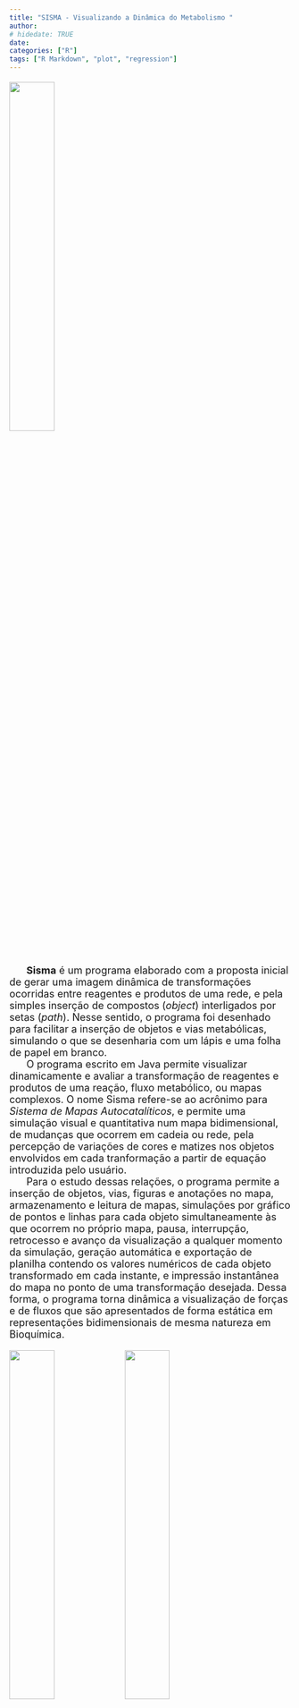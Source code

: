 ```yaml
---
title: "SISMA - Visualizando a Dinâmica do Metabolismo "
author: 
# hidedate: TRUE
date:  
categories: ["R"]
tags: ["R Markdown", "plot", "regression"]
---
```


<font size="4">

![ ](estacion.png){width=40%}

|       **Sisma** é um programa elaborado com a proposta inicial de gerar uma imagem dinâmica de transformações ocorridas entre reagentes e produtos de uma rede, e pela simples inserção de compostos (*object*) interligados por setas (*path*). Nesse sentido, o programa foi desenhado para facilitar a inserção de objetos e vias metabólicas, simulando o que se desenharia com um lápis e uma folha de papel em branco. 

|       O programa escrito em Java permite visualizar dinamicamente e avaliar a transformação de reagentes e produtos de uma reação, fluxo metabólico, ou mapas complexos. O nome Sisma refere-se ao acrônimo para *Sistema de Mapas Autocatalíticos*, e permite uma simulação visual e quantitativa num mapa bidimensional, de mudanças que ocorrem em cadeia ou rede, pela percepção de variações de cores e matizes nos objetos envolvidos em cada tranformação a partir de equação introduzida pelo usuário.

|       Para o estudo dessas relações, o programa permite a inserção de objetos, vias, figuras e anotações no mapa, armazenamento e leitura de mapas, simulações por gráfico de pontos e linhas para cada objeto simultaneamente às que ocorrem no próprio mapa, pausa, interrupção, retrocesso e avanço da visualização a qualquer momento da simulação, geração automática e exportação de planilha contendo os valores numéricos de cada objeto transformado em cada instante, e impressão instantânea do mapa no ponto de uma transformação desejada. Dessa forma, o programa torna dinâmica a visualização de forças e de fluxos que são apresentados de forma estática em representações bidimensionais de mesma natureza em Bioquímica. 

![ ](RP1.png){width=40%}
![ ](rede.png){width=40%}
![ ](achase.png){width=30%}

## Download ##

|       O arquivo comprimido contendo o programa pode ser obtido neste [link](.\Sisma.zip)

## Dica rápida de uso ##
|       Para utilizar o **Sisma** baixe o arquivo do link acima e descompacte-o no seu PC. Não requer instalação, apenas [*JAVA*](https://www.java.com/pt-BR/download/manual.jsp). Para executá-lo, vá para a pasta "dist" e clique no arquivo de Java ("Sisma_Realese_1.jar").

## Tutorial ##

|       Para começar a inserir *objetos* e *caminhos* no **Sisma** pode-se seguir esse [tutorial](.\sisma.tut.pdf). 

## Alguns exemplos ##

[Condição de Briggs-Haldane do estado estacionário](.\briggsHald.sis)

[Equilíbrio T-R em enzima](.\eqTR.sis)

[Glicólise](.\glicolise.sis)
 


</font>


